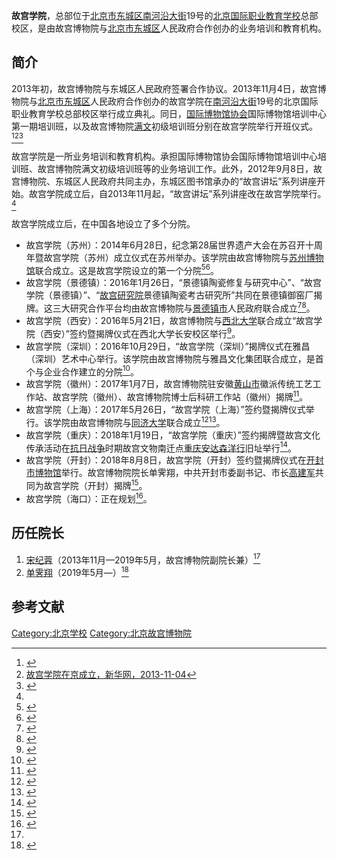 '''故宫学院'''，总部位于[[北京市|北京市]][[东城区|东城区]][[南河沿大街|南河沿大街]]19号的[[北京国际职业教育学校|北京国际职业教育学校]]总部校区，是由故宫博物院与[[北京市|北京市]][[东城区|东城区]]人民政府合作创办的业务培训和教育机构。

==简介==
2013年初，故宫博物院与东城区人民政府签署合作协议。2013年11月4日，故宫博物院与[[北京市|北京市]][[东城区|东城区]]人民政府合作创办的故宫学院在[[南河沿大街|南河沿大街]]19号的北京国际职业教育学校总部校区举行成立典礼。同日，[[国际博物馆协会|国际博物馆协会]]国际博物馆培训中心第一期培训班，以及故宫博物院[[满文|满文]]初级培训班分别在故宫学院举行开班仪式。<ref name=rmw>{{Cite web |url=http://culture.people.com.cn/n/2013/1104/c87423-23423116.html |title=故宫博物院成立故宫学院 “故宫讲坛”揭深宫神秘面纱，人民网，2013-11-04 |accessdate=2015-04-30 |archive-date=2016-03-04 |archive-url=https://web.archive.org/web/20160304082743/http://culture.people.com.cn/n/2013/1104/c87423-23423116.html |dead-url=no }}</ref><ref>[http://news.xinhuanet.com/politics/2013-11/04/c_118001053.htm 故宫学院在京成立，新华网，2013-11-04]</ref><ref>{{Cite web|url =http://www.dpm.org.cn/shtml/400/@/121239.html|title =推动社会教育 培养文博人才——故宫博物院成立故宫学院|author =|date =2013-11-04|publisher =故宫博物院|language =|accessdate =|quote =}}{{Dead link|date=2018年6月 |bot=InternetArchiveBot |fix-attempted=no }}</ref>

故宫学院是一所业务培训和教育机构。承担国际博物馆协会国际博物馆培训中心培训班、故宫博物院满文初级培训班等的业务培训工作。此外，2012年9月8日，故宫博物院、东城区人民政府共同主办，东城区图书馆承办的“故宫讲坛”系列讲座开始。故宫学院成立后，自2013年11月起，“故宫讲坛”系列讲座改在故宫学院举行。<ref name=rmw/>

故宫学院成立后，在中国各地设立了多个分院。
*故宫学院（苏州）：2014年6月28日，纪念第28届世界遗产大会在苏召开十周年暨故宫学院（苏州）成立仪式在苏州举办。该学院由故宫博物院与[[苏州博物馆|苏州博物馆]]联合成立。这是故宫学院设立的第一个分院<ref>{{Cite web |url =http://nb.ifeng.com/yishushoucang/detail_2014_06/27/2503088_0.shtml  |title =  纪念第28届世遗会在苏召开十周年暨 故宫学院（苏州）成立仪式成功举办|author =  |date = 2014-06-27 |publisher = 凤凰网 |language =  |accessdate =  |quote =  }}</ref><ref>{{Cite web |url = http://news.xinhuanet.com/local/2014-06/30/c_1111375958.htm |title = 故宫学院首个分院落户苏州 |author =  |date =2014-06-30  |publisher =新华网  |language =  |accessdate =  |quote =  }}</ref>。
*故宫学院（景德镇）：2016年1月26日，“景德镇陶瓷修复与研究中心”、“故宫学院（景德镇）”、“[[故宫研究院|故宫研究院]]景德镇陶瓷考古研究所”共同在景德镇御窑厂揭牌。这三大研究合作平台均由故宫博物院与[[景德镇市|景德镇市]]人民政府联合成立<ref>{{Cite web |url = http://jxjdz.jxnews.com.cn/system/2016/01/27/014653706.shtml |title = “景德镇陶瓷修复与研究中心”“故宫学院景德镇分院”“故宫研究院景德镇陶瓷考古研究所”昨日揭牌 |author =  |date = 2016-01-27 |publisher =  中国江西网|language =  |accessdate =  |quote =  }}</ref><ref>{{Cite web |url = http://www.chinanews.com/cul/2016/01-29/7739770.shtml |title = 故宫在景德镇建立考古研究中心 |author =  |date = 2016-01-29 |publisher = 中国新闻网 |language =  |accessdate =  |quote =  |archive-date = 2016-02-08 |archive-url = https://web.archive.org/web/20160208120645/http://www.chinanews.com/cul/2016/01-29/7739770.shtml |dead-url = no }}</ref>。
*故宫学院（西安）：2016年5月21日，故宫博物院与[[西北大学_(中国)|西北大学]]联合成立“故宫学院（西安）”签约暨揭牌仪式在西北大学长安校区举行<ref>{{Cite web |url = http://mt.sohu.com/20160522/n450820353.shtml |title = 故宫学院西安分院成立 揭牌仪式在西北大学举行 |author =  |date = 2016-05-22 |publisher =搜狐  |language =  |accessdate =  |quote =  }}</ref>。
*故宫学院（深圳）：2016年10月29日，“故宫学院（深圳）”揭牌仪式在雅昌（深圳）艺术中心举行。该学院由故宫博物院与雅昌文化集团联合成立，是首个与企业合作建立的分院<ref>{{Cite web |url = http://news.xinhuanet.com/politics/2016-10/30/c_129343060.htm |title = 故宫学院（深圳）在雅昌（深圳）艺术中心成立 |author =  |date = 2016-10-30 |publisher = 新华网 |language =  |accessdate =  |quote =  }}</ref>。
*故宫学院（徽州）：2017年1月7日，故宫博物院驻安徽[[黄山市|黄山市]]徽派传统工艺工作站、故宫学院（徽州）、故宫博物院博士后科研工作站（徽州）揭牌<ref>{{Cite web |url = http://www.china.com.cn/travel/txt/2017-04/11/content_40599521.htm |title = 故宫展出"徽匠神韵"20位徽州传承人参加研陪 |author =  |date =2017-04-11  |publisher =中国网  |language =  |accessdate =  |quote =  }}</ref>。
*故宫学院（上海）：2017年5月26日，“故宫学院（上海）”签约暨揭牌仪式举行。该学院由故宫博物院与[[同济大学|同济大学]]联合成立<ref>{{Cite web |url =http://sh.eastday.com/m/20170509/u1a10562928_K28160.html  |title =故宫学院（上海）本月底落户同济大学  |author =  |date = 2017-05-09 |publisher = 东方网 |language =  |accessdate =  |quote =  }}</ref><ref>{{Cite web |url = http://www.thepaper.cn/newsDetail_forward_1694575 |title = 故宫学院正式落户上海，助力故宫文化传播 |author =  |date = 2017-05-26 |publisher = 澎湃新闻 |language =  |accessdate =  |quote =  |archive-date = 2017-06-01 |archive-url = https://web.archive.org/web/20170601120934/http://www.thepaper.cn/newsDetail_forward_1694575 |dead-url = no }}</ref>。
*故宫学院（重庆）：2018年1月19日，“故宫学院（重庆）”签约揭牌暨故宫文化传承活动在[[抗日战争|抗日战争]]时期故宫文物南迁点[[重庆|重庆]][[安达森洋行|安达森洋行]]旧址举行<ref>{{Cite web |url = http://cq.cqnews.net/cqqx/html/2018-01/19/content_43693220.htm |title = 故宫学院落户重庆南岸 家门口就能看“国家宝藏” |author =  |date = 2018-01-19 |publisher = 华龙网 |language =  |accessdate =  |quote =  |archive-date = 2018-01-21 |archive-url = https://web.archive.org/web/20180121071416/http://cq.cqnews.net/cqqx/html/2018-01/19/content_43693220.htm |dead-url = no }}</ref>。
*故宫学院（开封）：2018年8月8日，故宫学院（开封）签约暨揭牌仪式在[[开封市博物馆|开封市博物馆]]举行。故宫博物院院长单霁翔，中共开封市委副书记、市长[[高建军|高建军]]共同为故宫学院（开封）揭牌<ref>{{Cite web  |url =https://www.thepaper.cn/newsDetail_forward_2336553  |title =落子中原！第八家故宫学院分院在河南开封亮相  |author =  |date =2018-08-10  |publisher =澎湃新闻  |language =  |accessdate =  |quote =  |archive-date =2018-08-10  |archive-url =https://web.archive.org/web/20180810112158/https://www.thepaper.cn/newsDetail_forward_2336553  |dead-url =no  }}</ref>。
*故宫学院（海口）：正在规划<ref>{{Cite web|url = http://news.hainan.net/gundong/2016/07/11/3064982.shtml|title = 故宫学院落户海口|author = |date = 2016-07-11|publisher = 海南在线|language = |accessdate = |quote = }}{{Dead link|date=2018年10月 |bot=InternetArchiveBot |fix-attempted=yes }}</ref>。

==历任院长==
#[[宋纪蓉|宋纪蓉]]（2013年11月—2019年5月，故宫博物院副院长兼）<ref name=rmw/>
#[[单霁翔|单霁翔]]（2019年5月—）<ref>{{cite news |url=http://www.bjnews.com.cn/news/2019/05/08/576633.html |title=单霁翔获新职务：今日受聘为故宫学院院长 |website=新京报 |date=2019-05-08 |accessdate=2019-05-08 |archive-date=2019-05-08 |archive-url=https://web.archive.org/web/20190508164729/http://www.bjnews.com.cn/news/2019/05/08/576633.html |dead-url=no }}</ref>

== 参考文献 ==
{{Reflist|30em}}

[[Category:北京学校|Category:北京学校]]
[[Category:北京故宫博物院|Category:北京故宫博物院]]